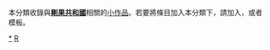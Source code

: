 {{Catnav|頁面分類|地理|国家|非洲国家|剛果共和國}}
{{hiddencat}}
{{WPSS-cat}}
本分類收錄與'''[[剛果共和國|剛果共和國]]'''相關的[[Wikipedia:小作品|小作品]]。若要將條目加入本分類下，請加入'''{{tl|RCongo-stub}}'''，或者'''{{tl|剛果共和國小作品}}'''模板。

[[Category:剛果共和國|*]]
[[Category:非洲小作品|R]]